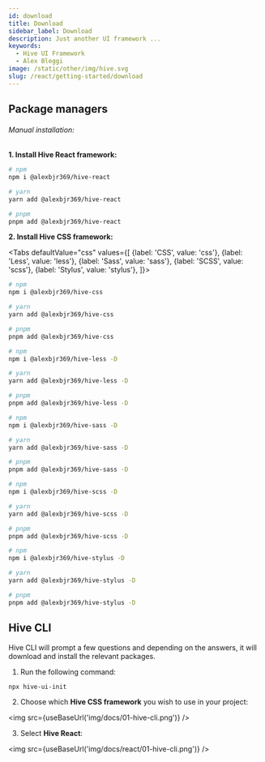 ```yaml
---
id: download
title: Download
sidebar_label: Download
description: Just another UI framework ...
keywords:
  - Hive UI Framework
  - Alex Bleggi
image: /static/other/img/hive.svg
slug: /react/getting-started/download
---
```



## Package managers

###### Manual installation:

**1. Install Hive React framework:**

```bash
# npm
npm i @alexbjr369/hive-react

# yarn
yarn add @alexbjr369/hive-react

# pnpm
pnpm add @alexbjr369/hive-react
```

**2. Install Hive CSS framework:**

<Tabs
  defaultValue="css"
  values={[
    {label: 'CSS', value: 'css'},
    {label: 'Less', value: 'less'},
    {label: 'Sass', value: 'sass'},
    {label: 'SCSS', value: 'scss'},
    {label: 'Stylus', value: 'stylus'},
  ]}>
  <TabItem value="css">

```bash
# npm
npm i @alexbjr369/hive-css

# yarn
yarn add @alexbjr369/hive-css

# pnpm
pnpm add @alexbjr369/hive-css
```

  </TabItem>
  <TabItem value="less">

```bash
# npm
npm i @alexbjr369/hive-less -D

# yarn
yarn add @alexbjr369/hive-less -D

# pnpm
pnpm add @alexbjr369/hive-less -D
```

  </TabItem>
  <TabItem value="sass">

```bash
# npm
npm i @alexbjr369/hive-sass -D

# yarn
yarn add @alexbjr369/hive-sass -D

# pnpm
pnpm add @alexbjr369/hive-sass -D
```

  </TabItem>
  <TabItem value="scss">

```bash
# npm
npm i @alexbjr369/hive-scss -D

# yarn
yarn add @alexbjr369/hive-scss -D

# pnpm
pnpm add @alexbjr369/hive-scss -D
```

  </TabItem>
  <TabItem value="stylus">

```bash
# npm
npm i @alexbjr369/hive-stylus -D

# yarn
yarn add @alexbjr369/hive-stylus -D

# pnpm
pnpm add @alexbjr369/hive-stylus -D
```

  </TabItem>
</Tabs>

## Hive CLI

Hive CLI will prompt a few questions and depending on the answers, it will download and install the relevant packages.

1. Run the following command:

```bash
npx hive-ui-init
```

2. Choose which **Hive CSS framework** you wish to use in your project:

<img src={useBaseUrl('img/docs/01-hive-cli.png')} />

3. Select **Hive React**:

<img src={useBaseUrl('img/docs/react/01-hive-cli.png')} />
